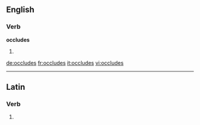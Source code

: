 ==English==

===Verb===
'''occludes'''

# {{third-person singular of|occlude}}

[[de:occludes]]
[[fr:occludes]]
[[it:occludes]]
[[vi:occludes]]

----
==Latin==

===Verb===
{{la-verb-form|occlūdēs}}

# {{conjugation of|occludo|occlūdō|2|s|fut|act|ind|lang=la}}
{{rfc-auto}}